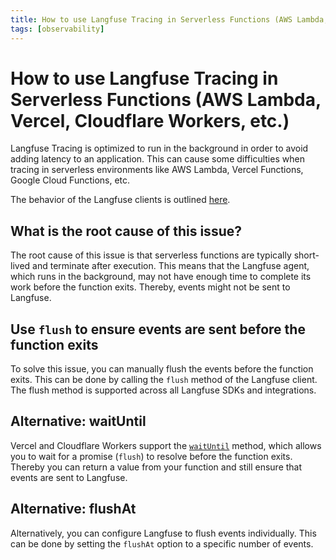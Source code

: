 ```yaml
---
title: How to use Langfuse Tracing in Serverless Functions (AWS Lambda, Vercel, Cloudflare Workers, etc.)
tags: [observability]
---
```


# How to use Langfuse Tracing in Serverless Functions (AWS Lambda, Vercel, Cloudflare Workers, etc.)

Langfuse Tracing is optimized to run in the background in order to avoid adding latency to an application. This can cause some difficulties when tracing in serverless environments like AWS Lambda, Vercel Functions, Google Cloud Functions, etc.

The behavior of the Langfuse clients is outlined [here](/docs/tracing).

## What is the root cause of this issue?

The root cause of this issue is that serverless functions are typically short-lived and terminate after execution. This means that the Langfuse agent, which runs in the background, may not have enough time to complete its work before the function exits. Thereby, events might not be sent to Langfuse.

## Use `flush` to ensure events are sent before the function exits

To solve this issue, you can manually flush the events before the function exits. This can be done by calling the `flush` method of the Langfuse client. The flush method is supported across all Langfuse SDKs and integrations.

## Alternative: waitUntil

Vercel and Cloudflare Workers support the [`waitUntil`](https://developer.mozilla.org/en-US/docs/Web/API/ExtendableEvent/waitUntil) method, which allows you to wait for a promise (`flush`) to resolve before the function exits. Thereby you can return a value from your function and still ensure that events are sent to Langfuse.

## Alternative: flushAt

Alternatively, you can configure Langfuse to flush events individually. This can be done by setting the `flushAt` option to a specific number of events.
